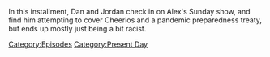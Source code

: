 {{DEFAULTSORT:
    #_EPISODE_0901:February 18, 2024
}}{{Episode
    | title           = February 18, 2024
    | caption         = Listen to this episode on [https://knowledgefight.libsyn.com/901-february-18-2024 Libsyn], View discussion on [https://reddit.com/1aw56m0 Reddit]
    | episodeNumber   = 901
    | length          = 01:52:42
    | airDate         = February 21, 2024
    | coverageDate    = February 18, 2024
    | episodeType     = [[:Category:Present Day|Present Day]]
    | appearance      = [[George Soros]], [[Vladimir Putin]], [[Donald Trump]], [[Clarence Thomas]]
    | previousEpisode = [[900: February 16, 2024]]
    | nextEpisode     = [[902: February 21, 2024]]
}}

{{Stub}}

In this installment, Dan and Jordan check in on Alex's Sunday show, and find him attempting to cover Cheerios and a pandemic preparedness treaty, but ends up mostly just being a bit racist.

[[Category:Episodes]]
[[Category:Present Day]]
